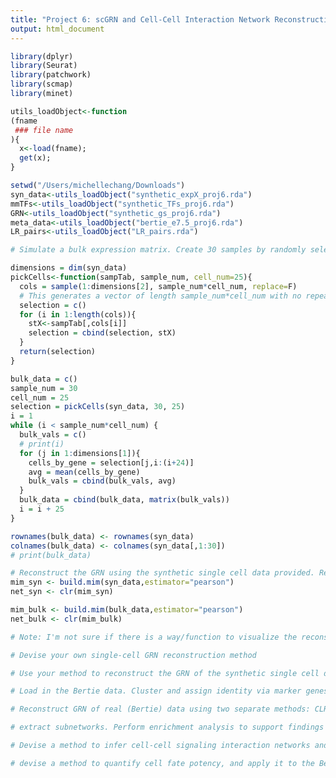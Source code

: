 ```yaml
---
title: "Project 6: scGRN and Cell-Cell Interaction Network Reconstruction"
output: html_document
---
```


```r
library(dplyr)
library(Seurat)
library(patchwork)
library(scmap)
library(minet)

utils_loadObject<-function
(fname
 ### file name
){
  x<-load(fname);
  get(x);
}

setwd("/Users/michellechang/Downloads")
syn_data<-utils_loadObject("synthetic_expX_proj6.rda")
mmTFs<-utils_loadObject("synthetic_TFs_proj6.rda")
GRN<-utils_loadObject("synthetic_gs_proj6.rda")
meta_data<-utils_loadObject("bertie_e7.5_proj6.rda")
LR_pairs<-utils_loadObject("LR_pairs.rda")
```

```r
# Simulate a bulk expression matrix. Create 30 samples by randomly selecting without replacement 25 single cells and averaging their expression.

dimensions = dim(syn_data)
pickCells<-function(sampTab, sample_num, cell_num=25){
  cols = sample(1:dimensions[2], sample_num*cell_num, replace=F)
  # This generates a vector of length sample_num*cell_num with no repeat numbers. That way, every 25 entries together make up a bulk sample, totaling to 30 samples made by random selection w/o replacement.
  selection = c()
  for (i in 1:length(cols)){
    stX<-sampTab[,cols[i]]
    selection = cbind(selection, stX)
  }
  return(selection)
}

bulk_data = c()
sample_num = 30
cell_num = 25
selection = pickCells(syn_data, 30, 25)
i = 1
while (i < sample_num*cell_num) {
  bulk_vals = c()
  # print(i)
  for (j in 1:dimensions[1]){
    cells_by_gene = selection[j,i:(i+24)]
    avg = mean(cells_by_gene)
    bulk_vals = cbind(bulk_vals, avg)
  }
  bulk_data = cbind(bulk_data, matrix(bulk_vals))
  i = i + 25
}

rownames(bulk_data) <- rownames(syn_data)
colnames(bulk_data) <- colnames(syn_data[,1:30])
# print(bulk_data)

```

```r
# Reconstruct the GRN using the synthetic single cell data provided. Reconstruct the GRN using the bulk data from the previous step.
mim_syn <- build.mim(syn_data,estimator="pearson") 
net_syn <- clr(mim_syn)

mim_bulk <- build.mim(bulk_data,estimator="pearson") 
net_bulk <- clr(mim_bulk)

# Note: I'm not sure if there is a way/function to visualize the reconstructed GRN for each? Because right now, it's just a bunch of numbers.
```

```r
# Devise your own single-cell GRN reconstruction method

```

```r
# Use your method to reconstruct the GRN of the synthetic single cell data. Compare performance to existing method

```

```r
# Load in the Bertie data. Cluster and assign identity via marker genes, or any of the automated methods we have covered in class. Feel free to convert to a Seurat object first. 

```

```r
# Reconstruct GRN of real (Bertie) data using two separate methods: CLR and your method.

```

```r
# extract subnetworks. Perform enrichment analysis to support findings

```

```r
# Devise a method to infer cell-cell signaling interaction networks and utilize it to reconstruct the cell-cell interaction network of the data.

```

```r
# devise a method to quantify cell fate potency, and apply it to the Bertie data.

```

